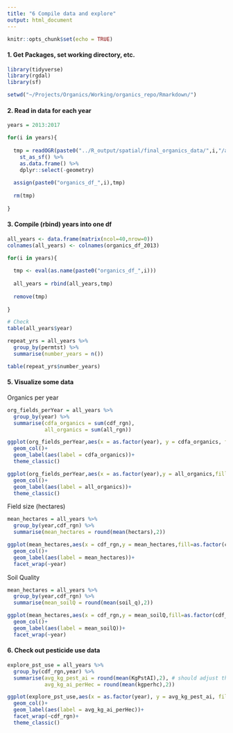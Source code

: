 ```yaml
---
title: "6 Compile data and explore"
output: html_document
---
```


```r
knitr::opts_chunk$set(echo = TRUE)
```

#### 1. Get Packages, set working directory, etc. 
```r
library(tidyverse)
library(rgdal)
library(sf)

setwd("~/Projects/Organics/Working/organics_repo/Rmarkdown/")

```

#### 2. Read in data for each year
```r

years = 2013:2017

for(i in years){
  
  tmp = readOGR(paste0("../R_output/spatial/final_organics_data/",i,"/all_organics_pest_",i,".shp")) %>% 
    st_as_sf() %>% 
    as.data.frame() %>% 
    dplyr::select(-geometry)
  
  assign(paste0("organics_df_",i),tmp)
  
  rm(tmp)
  
}

```

#### 3. Compile (rbind) years into one df
```r

all_years <- data.frame(matrix(ncol=40,nrow=0))
colnames(all_years) <- colnames(organics_df_2013)

for(i in years){
  
  tmp <- eval(as.name(paste0("organics_df_",i)))
  
  all_years = rbind(all_years,tmp)
  
  remove(tmp)
  
}

# Check
table(all_years$year)

```

```r

repeat_yrs = all_years %>% 
  group_by(permtst) %>% 
  summarise(number_years = n())

table(repeat_yrs$number_years)
```

#### 5. Visualize some data

Organics per year
```r

org_fields_perYear = all_years %>% 
  group_by(year) %>% 
  summarise(cdfa_organics = sum(cdf_rgn),
            all_organics = sum(all_rgn))

ggplot(org_fields_perYear,aes(x = as.factor(year), y = cdfa_organics, fill = as.factor(year)))+
  geom_col()+
  geom_label(aes(label = cdfa_organics))+
  theme_classic()

ggplot(org_fields_perYear,aes(x = as.factor(year),y = all_organics,fill = as.factor(year)))+
  geom_col()+
  geom_label(aes(label = all_organics))+
  theme_classic()
```

Field size (hectares)
```r
mean_hectares = all_years %>% 
  group_by(year,cdf_rgn) %>% 
  summarise(mean_hectares = round(mean(hectars),2))

ggplot(mean_hectares,aes(x = cdf_rgn,y = mean_hectares,fill=as.factor(cdf_rgn)))+
  geom_col()+
  geom_label(aes(label = mean_hectares))+
  facet_wrap(~year)
```

Soil Quality
```r

mean_hectares = all_years %>% 
  group_by(year,cdf_rgn) %>% 
  summarise(mean_soilQ = round(mean(soil_q),2))

ggplot(mean_hectares,aes(x = cdf_rgn,y = mean_soilQ,fill=as.factor(cdf_rgn)))+
  geom_col()+
  geom_label(aes(label = mean_soilQ))+
  facet_wrap(~year)
```


#### 6. Check out pesticide use data
```r
explore_pst_use = all_years %>% 
  group_by(cdf_rgn,year) %>% 
  summarise(avg_kg_pest_ai = round(mean(KgPstAI),2), # should adjust this for number of fields
            avg_kg_ai_perHec = round(mean(kgperhc),2))

ggplot(explore_pst_use,aes(x = as.factor(year), y = avg_kg_pest_ai, fill = as.factor(year)))+
  geom_col()+
  geom_label(aes(label = avg_kg_ai_perHec))+
  facet_wrap(~cdf_rgn)+
  theme_classic()

```

